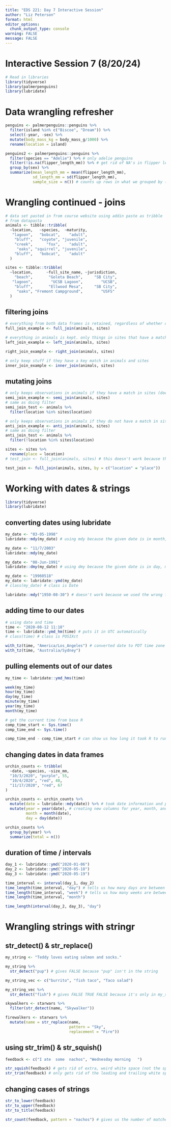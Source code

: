 ```yaml
---
title: "EDS 221: Day 7 Interactive Session"
author: "Liz Peterson"
format: html
editor_options: 
  chunk_output_type: console
warning: FALSE
message: FALSE
---
```

# Interactive Session 7 (8/20/24)
```r
# Read in libraries
library(tidyverse)
library(palmerpenguins)
library(lubridate)
```

# Data wrangling refresher
```r
penguins <- palmerpenguins::penguins %>%
  filter(island %in% c("Biscoe", "Dream")) %>%
  select(-year, -sex) %>%
  mutate(body_mass_kg = body_mass_g/1000) %>%
  rename(location = island)
```

```r
penguins2 <- palmerpenguins::penguins %>%
  filter(species == "Adelie") %>% # only adelie penguins
  filter(!is.na(flipper_length_mm)) %>% # get rid of NA's in flipper length
  group_by(sex) %>%
  summarize(mean_length_mm = mean(flipper_length_mm),
            sd_length_mm = sd(flipper_length_mm),
            sample_size = n()) # counts up rows in what we grouped by (sex)
```

# Wrangling continued - joins
```r
# data set pasted in from course website using addin paste as tribble
# from datapasta
animals <- tibble::tribble(
  ~location,   ~species,  ~maturity,
   "lagoon",   "bobcat",    "adult",
    "bluff",   "coyote", "juvenile",
    "creek",      "fox",    "adult",
     "oaks", "squirrel", "juvenile",
    "bluff",   "bobcat",    "adult"
  )
```

```r
sites <- tibble::tribble(
  ~location,      ~full_site_name, ~jurisdiction,
    "beach",       "Goleta Beach",     "SB City",
   "lagoon",        "UCSB Lagoon",        "UCSB",
    "bluff",       "Ellwood Mesa",     "SB City",
     "oaks", "Fremont Campground",        "USFS"
  )
```

## filtering joins
```r
# everything from both data frames is retained, regardless of whether or not it has a match in the data frame it's being joined to
full_join_example <- full_join(animals, sites)
```

```r
# everything in animals is kept. only things in sites that have a matching key in animals are joined to it. things in sites that do not have a matching key in animals are dropped
left_join_example <- left_join(animals, sites)
```

```r
right_join_example <- right_join(animals, sites)
```

```r
# only keep stuff if they have a key match in animals and sites
inner_join_example <- inner_join(animals, sites)
```

## mutating joins
```r
# only keeps observations in animals if they have a match in sites (does not join columns)
semi_join_example <- semi_join(animals, sites)
# same as doing filter
semi_join_test <- animals %>%
  filter(location %in% sites$location)
```

```r
# only keeps observations in animals if they do not have a match in sites
anti_join_example <- anti_join(animals, sites)
# same as doing filter
anti_join_test <- animals %>%
  filter(!location %in% sites$location)
```

```r
sites <- sites %>%
  rename(place = location)
# test_join <- full_join(animals, sites) # this doesn't work because the common variable is gone

test_join <- full_join(animals, sites, by = c("location" = "place"))
```

# Working with dates & strings
```r
library(tidyverse)
library(lubridate)
```

## converting dates using lubridate 
```r
my_date <- "03-05-1998"
lubridate::mdy(my_date) # using mdy because the given date is in month, day, year format. then it changes it into ISO 8601

my_date <- "11/7/2003"
lubridate::mdy(my_date)

my_date <- "08-Jun-1991"
lubridate::dmy(my_date) # using dmy because the given date is in day, month, year format

my_date <- "19960518"
my_date <- lubridate::ymd(my_date)
# class(my_date) # class is Date
```

```r
lubridate::mdy("1950-08-30") # doesn't work because we used the wrong function (i.e. there is no month 1950)
```

## adding time to our dates
```r
# using date and time
time <- "2020-08-12 11:18"
time <- lubridate::ymd_hm(time) # puts it in UTC automatically
# class(time) # class is POSIXct

with_tz(time, "America/Los_Angeles") # converted date to PDT time zone
with_tz(time, "Australia/Sydney")
```

## pulling elements out of our dates
```r
my_time <- lubridate::ymd_hms(time)

week(my_time)
hour(my_time)
day(my_time)
minute(my_time)
year(my_time)
month(my_time)
```

```r
# get the current time from base R
comp_time_start <- Sys.time()
comp_time_end <- Sys.time()

comp_time_end - comp_time_start # can show us how long it took R to run this chunk
```

## changing dates in data frames
```r
urchin_counts <- tribble(
  ~date, ~species, ~size_mm,
  "10/3/2020", "purple", 55,
  "10/4/2020", "red", 48,
  "11/17/2020", "red", 67
)

urchin_counts <- urchin_counts %>%
  mutate(date = lubridate::mdy(date)) %>% # took date information and put it in the correct format
  mutate(year = year(date), # creating new columns for year, month, and day specifically
         month = month(date),
         day = day(date))

urchin_counts %>%
  group_by(year) %>%
  summarize(total = n())
```

## duration of time / intervals
```r
day_1 <- lubridate::ymd("2020-01-06")
day_2 <- lubridate::ymd("2020-05-18")
day_3 <- lubridate::ymd("2020-05-19")

time_interval <- interval(day_1, day_2)
time_length(time_interval, "day") # tells us how many days are between day 1 and day 2
time_length(time_interval, "week") # tells us how many weeks are between day 1 and day 2
time_length(time_interval, "month")

time_length(interval(day_2, day_3), "day")
```

# Wrangling strings with stringr
## str_detect() & str_replace()
```r
my_string <- "Teddy loves eating salmon and socks."

my_string %>%
  str_detect("pup") # gives FALSE because "pup" isn't in the string

my_string_vec <- c("burrito", "fish taco", "Taco salad")

my_string_vec %>%
  str_detect("fish") # gives FALSE TRUE FALSE because it's only in my_string_vec[2]
```

```r
skywalkers <- starwars %>%
  filter(str_detect(name, "Skywalker"))
```

```r
firewalkers <- starwars %>%
  mutate(name = str_replace(name,
                            pattern = "Sky",
                            replacement = "Fire"))
```

## using str_trim() & str_squish()
```r
feedback <- c("I ate  some  nachos", "Wednesday morning   ")

str_squish(feedback) # gets rid of extra, weird white space (not the spaces between the words though)
str_trim(feedback) # only gets rid of the leading and trailing white space
```

## changing cases of strings
```r
str_to_lower(feedback)
str_to_upper(feedback)
str_to_title(feedback)

str_count(feedback, pattern = "nachos") # gives us the number of matches to a specific pattern
```

